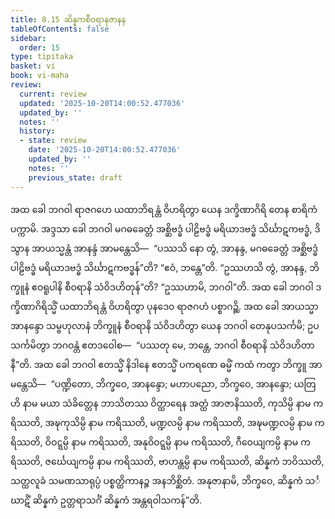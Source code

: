 ```yaml
---
title: 8.15 ဆိန္နကစီဝရာနုဇာနန
tableOfContents: false
sidebar:
  order: 15
type: tipitaka
basket: vi
book: vi-maha
review:
  current: review
  updated: '2025-10-20T14:00:52.477036'
  updated_by: ''
  notes: ''
  history:
  - state: review
    date: '2025-10-20T14:00:52.477036'
    updated_by: ''
    notes: ''
    previous_state: draft
---
```



<DynamicBreadcrumb />


<ReviewStatus review={frontmatter.review} showDetails={true} />

<HypothesisAnnotation frontmatter={frontmatter} />

<Division number="345" book="vi-maha" e="ch" v="3" p="400">

<Paragraph number="1643" book="vi-maha">
အထ ခေါ ဘဂဝါ ရာဇဂဟေ ယထာဘိရန္တံ ဝိဟရိတွာ ယေန ဒက္ခိဏာဂိရိ တေန စာရိကံ ပက္ကာမိ. အဒ္ဒသာ ခေါ ဘဂဝါ မဂဓခေတ္တံ အစ္ဆိဗဒ္ဓံ ပါဠိဗဒ္ဓံ မရိယာဒဗဒ္ဓံ သိင်္ဃာဋကဗဒ္ဓံ, ဒိသွာန အာယသ္မန္တံ အာနန္ဒံ အာမန္တေသိ—  “ပဿသိ နော တွံ, အာနန္ဒ, မဂဓခေတ္တံ အစ္ဆိဗဒ္ဓံ ပါဠိဗဒ္ဓံ မရိယာဒဗဒ္ဓံ သိင်္ဃာဋကဗဒ္ဓန်”တိ? “ဧဝံ, ဘန္တေ”တိ. “ဥဿဟသိ တွံ, အာနန္ဒ, ဘိက္ခူနံ ဧဝရူပါနိ စီဝရာနိ သံဝိဒဟိတုန်”တိ? “ဥဿဟာမိ, ဘဂဝါ”တိ. အထ ခေါ ဘဂဝါ ဒက္ခိဏာဂိရိသ္မိံ ယထာဘိရန္တံ ဝိဟရိတွာ ပုနဒေဝ ရာဇဂဟံ ပစ္စာဂဉ္ဆိ. အထ ခေါ အာယသ္မာ အာနန္ဒော သမ္ဗဟုလာနံ ဘိက္ခူနံ စီဝရာနိ သံဝိဒဟိတွာ ယေန ဘဂဝါ တေနုပသင်္ကမိ; ဥပသင်္ကမိတွာ ဘဂဝန္တံ ဧတဒဝေါစ—  “ပဿတု မေ, ဘန္တေ, ဘဂဝါ စီဝရာနိ သံဝိဒဟိတာနီ”တိ. အထ ခေါ ဘဂဝါ ဧတသ္မိံ နိဒါနေ ဧတသ္မိံ ပကရဏေ ဓမ္မိံ ကထံ ကတွာ ဘိက္ခူ အာမန္တေသိ—  “ပဏ္ဍိတော, ဘိက္ခဝေ, အာနန္ဒော; မဟာပညော, ဘိက္ခဝေ, အာနန္ဒော; ယတြ ဟိ နာမ မယာ သံခိတ္တေန ဘာသိတဿ ဝိတ္ထာရေန အတ္ထံ အာဇာနိဿတိ, ကုသိမ္ပိ နာမ ကရိဿတိ, အဍ္ဎကုသိမ္ပိ နာမ ကရိဿတိ, မဏ္ဍလမ္ပိ နာမ ကရိဿတိ, အဍ္ဎမဏ္ဍလမ္ပိ နာမ ကရိဿတိ, ဝိဝဋ္ဋမ္ပိ နာမ ကရိဿတိ, အနုဝိဝဋ္ဋမ္ပိ နာမ ကရိဿတိ, ဂီဝေယျကမ္ပိ နာမ ကရိဿတိ, ဇင်္ဃေယျကမ္ပိ နာမ ကရိဿတိ, ဗာဟန္တမ္ပိ နာမ ကရိဿတိ, ဆိန္နကံ ဘဝိဿတိ, သတ္ထလူခံ သမဏသာရုပ္ပံ ပစ္စတ္ထိကာနဉ္စ အနဘိစ္ဆိတံ. အနုဇာနာမိ, ဘိက္ခဝေ, ဆိန္နကံ သင်္ဃာဋိံ ဆိန္နကံ ဥတ္တရာသင်္ဂံ ဆိန္နကံ အန္တရဝါသကန်”တိ.
</Paragraph>
</Division>